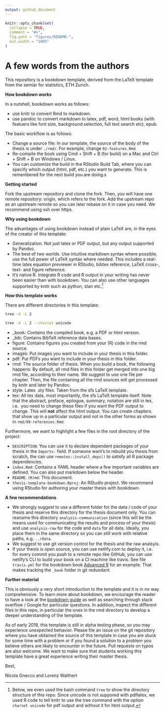 ```yaml
---
output: github_document
---
```


<!-- README.md is generated from README.Rmd. Please edit that file -->

```r
knitr::opts_chunk$set(
  collapse = TRUE,
  comment = "#>",
  fig.path = "figures/README-",
  out.width = "100%"
)
```

# A few words from the authors {-}

This repository is a bookdown template, derived from the LaTeX template 
from the semiar for statistics, ETH Zurich. 

**How bookdown works**

In a nutshell, bookdown works as follows:

* use knitr to convert Rmd to markdown.
* use pandoc to convert markdown to latex, pdf, word, html books (with featuers
  like font size, background selection, full text search etc), epub.


The basic workflow is as follows: 

* Change a source file: In our template, the source of the body of the thesis
  is under `./rmd/`. For example, change `02-features.Rmd`
* Re-compile the book using Cmd + Shift + B (for build) on a Mac and Ctrl + 
  Shift + B on Windows / Linux.
* You can customize the build in the RStudio Build Tab, where you can specify
  which output (html, pdf, etc.) you want to generate. This is remembered for 
  the next build you are doing.s

**Getting started**

Fork the upstream repository and clone the fork. Then, you will have one remote
repository: origin, which refers to the fork. Add the upstream repo as an 
upstream remote so you can later rebase on it in case you need. We recommend
using ssh over https.


**Why using bookdown**

The advantages of using bookdown instead of plain LaTeX are, in the eyes of the 
creator of this template:

* Generalization. Not just latex or PDF output, but any output supported by 
  Pandoc.
* The best of two worlds. Use intuitive markdown syntax where possible, use 
  the full power of LaTeX syntax where needed. This includes a real-time latex
  equation previewer in RStudio, bibtex reference, LaTeX cross-, text- and 
  figure reference.
* It's native R. Integrate R code and R output in your writing has never been
  easier than with bookdown. You can also use other languages supported by 
  knitr such as python, stan etc.^[Below, we even used the bash command `tree`
  to show the directory structure of this repo. Since unicode is not suppored
  with pdflatex, we used R code to tell knitr to use the tree command 
  with the option `charset unicode` for pdf output and without it for html 
  output.] 

**How this template works**

There are different directories in this template:

```bash
tree -d -L 2
```

```bash
tree -d -L 2 --charset unicode
```

* _book: Contains the compiled book, e.g. a PDF or html version.
* _bib: Contains BibTeX reference data bases.
* figure: Contains figures you created from your (R) code in the rmd source.
* images: Put images you want to include in your thesis in this folder.
* pdf: Put PDFs you want to include in your thesis in this folder.
* rmd: The source folder of thesis. When you build a book, the following 
  happens: By default, all rmd files in this folder get merged into one big 
  rmd file, according to their name. We suggest to use one file per chapter.
  Then, the file containing all the rmd sources will get processed by knitr and 
  later by Pandoc.
* style: Latex .sty files. Taken from the sfs LaTeX template.
* tex: All tex data, most importantly, the sfs LaTeX template itself. Note that 
  the abstract, preface, epilogue, summary, notation are still in tex, i.e. 
  you need to change these files if you want the PDF output to change. This 
  will **not** affect the html output. You can create chapters that show 
  up in a particular output and not in the other forms as shown in 
  `rmd/99-references.Rmd`.
  
Furthermore, we want to highlight a few files in the root directory of the
project:

* `DESCRIPTION`: You can use it to declare dependent packages of your thesis in 
  the `Imports:` field. If someone want's to rebuild you thesis from scratch,
  the can use `remotes::install_deps()` to satisfy all R package dependencies.
* `index.Rmd`: Contains a YAML header where a few important variables are defined.
  You can also put markdown below the header.
* `README.(R)md`: This document.
* `thesis-template-bookdown.Rproj`: An RStudio project. We recommend using 
  RStudio for authoring your master thesis with bookdown.

**A few recommendations**

* We strongly suggest to use a different folder for the data / code of your 
  thesis and reserve this directory for the thesis document only. You can 
  reaname this directory `analysis-communication` (since this will be the
  means used for communicating the results and process of your thesis) and
  use `analysis-raw` for the code and `data` for all data. Ideally, you 
  place them in the same directory so you can still work with relative paths,
  e.g. `../data`.
* We suggest to use git version control for the thesis and the raw analsyis.
* If your thesis is open source, you can use netlify.com to deploy it, i.e. 
  for every commit you push to a remote repo like GitHub, you can use netlify's
  CLI to build your book on a CI machine like travis. See file `travis.yml` for
  the bookdown book 
  [Advanced R](https://github.com/hadley/adv-r/tree/88dcb07e2b2ae634af6cdeafff2f3ea976077064)
  for an example. That makes tracking the `_book` folder in git redundant.

**Further material**

This is obviously a very short introduction to the template and it is in no way
comprehensive. To learn more about bookdown, we encourage the reader to have 
a look at the [bookdown guide](https://bookdown.org/yihui/bookdown/) as well 
as searching through stack overflow / Google for particular questions. In 
addition, inspect the different files in this repo, in particular the ones 
in the rmd directory to develop a deeper understanding of the template. 

As of early 2018, this template is still in alpha testing phase, so you may 
experience unexpected behavior. Please file an issue on the git repository
where you have obtained the source of this template in case 
you are stuck for some time with a problem or if you found a solution to a 
problem you believe others are likely to encounter in the future. Pull requests
on typos are also welcome. We want to 
make sure that students working this template have a great experience writing 
their master thesis.

Best,

Nicola Gnecco and Lorenz Walthert
